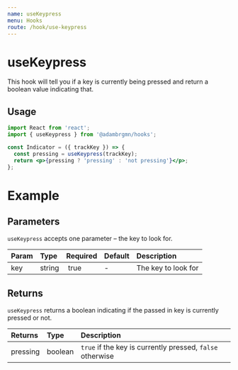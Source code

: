 ```yaml
---
name: useKeypress
menu: Hooks
route: /hook/use-keypress
---
```



# useKeypress

This hook will tell you if a key is currently being pressed and return a boolean
value indicating that.

## Usage

```jsx
import React from 'react';
import { useKeypress } from '@adambrgmn/hooks';

const Indicator = ({ trackKey }) => {
  const pressing = useKeypress(trackKey);
  return <p>{pressing ? 'pressing' : 'not pressing'}</p>;
};
```

# Example

<Playground>
  <UseKeypressExample />
</Playground>

## Parameters

`useKeypress` accepts one parameter – the key to look for.

| Param | Type   | Required | Default | Description         |
| :---- | :----- | :------- | :------ | :------------------ |
| key   | string |  true    | -       | The key to look for |

## Returns

`useKeypress` returns a boolean indicating if the passed in key is currently
pressed or not.

| Returns  | Type    | Description                                               |
| :------- | :------ | :-------------------------------------------------------- |
| pressing | boolean | `true` if the key is currently pressed, `false` otherwise |
